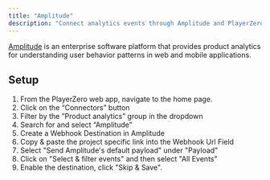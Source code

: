 ```yaml
---
title: "Amplitude"
description: "Connect analytics events through Amplitude and PlayerZero will show the real time behavioral impact of issues on your users."
---
```


[Amplitude](https://amplitude.com/) is an enterprise software platform that provides product analytics for understanding user behavior patterns in web and mobile applications.

<Snippet file="telemetry-connector.mdx" />

## Setup
1. From the PlayerZero web app, navigate to the home page.
2. Click on the “Connectors” button 
3. Filter by the ”Product analytics” group in the dropdown
4. Search for and select “Amplitude”
5. Create a Webhook Destination in Amplitude
6. Copy & paste the project specific link into the Webhook Url Field
7. Select "Send Amplitude's default payload" under "Payload"
8. Click on "Select & filter events" and then select "All Events"
9. Enable the destination, click "Skip & Save".